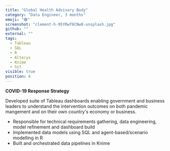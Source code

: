 ```yaml
---
title: "Global Health Advisory Body"
category: "Data Engineer, 3 months"
emoji: "🟢"
screenshot: "clement-h-95YRwf6CNw8-unsplash.jpg"
github: ""
external: ""
tags:
  - Tableau 
  - SQL
  - R
  - Alteryx
  - Knime
  - Git
visible: true
position: 6
---
```

**COVID-19 Response Strategy**

Developed suite of Tableau dashboards enabling government and business leaders to understand the 
intervention outcomes on both pandemic mangement and on their own country's economy or business.
 
- Responsible for technical requirements gathering, data engineering, model refinement and dashboard build
- Implemented data models using SQL and agent-based/scenario modelling in R
- Built and orchestrated data pipelines in Knime 